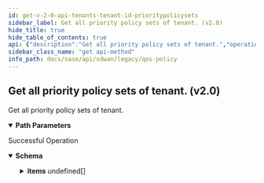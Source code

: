```yaml
---
id: get-v-2-0-api-tenants-tenant-id-prioritypolicysets
sidebar_label: Get all priority policy sets of tenant. (v2.0)
hide_title: true
hide_table_of_contents: true
api: {"description":"Get all priority policy sets of tenant.","operationId":"get-v2.0-api-tenants-tenant_id-prioritypolicysets","parameters":[{"description":"Tenant Id","in":"path","name":"tenant_id","required":true,"schema":{"description":"Tenant Id","type":"string"}}],"responses":{"200":{"content":{"application/json":{"schema":{"allOf":[{"properties":{"count":{"format":"int32","type":"integer"},"id":{"type":"string"},"tenant_id":{"type":"string"}},"type":"object"},{"properties":{"items":{"items":{"properties":{"bandwidth_allocation_schemes":{"description":"Bandwidth Allocation Schemes: Required(error = BANDWIDTH_ALLOCATION_SCHEME_REQD: Please provide Bandwidth Allocation scheme for set.) Size(max = 4, error = BANDWIDTH_ALLOCATION_SCHEME_LIST_SIZE_EXCEEDED: Bandwidth Allocation scheme list exceeds the limit of 4., min = 0) Valid ","items":{"properties":{"bandwidth_range":{"description":"Bandwidth Range","properties":{"high":{"description":"High","format":"double","type":"number"},"low":{"description":"Low","format":"double","type":"number"}}},"business_priorities":{"description":"Business Priorities","items":{"properties":{"bandwidth_allocation":{"description":"Bandwidth Allocation","format":"double","type":"number"},"bandwidth_split_per_type":{"description":"Bandwidth Split Per Type","properties":{"bulk":{"description":"Bulk","format":"double","type":"number"},"rt_audio":{"description":"Rt Audio","format":"double","type":"number"},"rt_video":{"description":"Rt Video","format":"double","type":"number"},"transactional":{"description":"Transactional","format":"double","type":"number"}}},"priority_number":{"description":"Priority Number","format":"int32","type":"integer"}}},"type":"array"}}},"type":"array"},"business_priority_names":{"description":"Business Priority Names: Required(error = BUSINESS_PRIORITY_NAMES_REQD: Business priority names required.) Size(max = 4, error = BUSINESS_PRIORITY_NAME_LIST_SIZE_EXCEEDED: Business priority name list exceeds the limit of 4., min = 0) Valid ","items":{"properties":{"priority_name":{"description":"Priority Name","type":"string"},"priority_num":{"description":"Priority Num","format":"int32","type":"integer"}}},"type":"array"},"clone_from":{"description":"Clone From: Digits(fraction = 0, integer = 20, INVALID_CLONE_FROM) ","type":"string"},"default_rule_dscp_mappings":{"description":"Default Rule Dscp Mappings: Valid Size(max = 16, message = INVALID_DSCP_MAPPINGS, min = 0) ","items":{"properties":{"dscp":{"description":"Dscp","items":{"description":"Dscp","type":"integer"},"type":"array"},"priority_number":{"description":"Priority Number","format":"int32","type":"integer"},"transfer_type":{"description":"Transfer Type","enum":["RT_AUDIO","RT_VIDEO","TRANSACTIONAL","BULK"],"type":"string"}}},"type":"array"},"defaultrule_policyset":{"description":"Defaultrule Policyset","type":"boolean"},"description":{"description":"Description: Size(max = 256, error = DESCRIPTION_EXCEEDS_LIMIT: Description length exceeds limit, min = 0) ","type":"string"},"id":{"description":"Id","type":"string"},"name":{"description":"Name: Required(error = NAME_REQD: Please provide resource name.) Size(max = 128, error = NAME_EXCEEDS_LIMIT: Name of the resource exceeds limit., min = 0) ","type":"string"},"tags":{"description":"Tags: ListString(allowDuplicate = false, allowEmpty = true, allowNull = true, length = 128, listMaxSize = 10, error = INVALID_TAG: Maximum 10 Unique tags of length 1024 each are allowed, noTrim = false, regex = [^,\\\\s]+, required = false) ","items":{"description":"Tags","type":"string"},"type":"array"},"template":{"description":"Template","type":"boolean"}},"required":["business_priority_names","bandwidth_allocation_schemes","name"]},"type":"array"}},"type":"object"}]}}},"description":"Successful Operation"}},"tags":["QOS Policy"],"method":"get","path":"/v2.0/api/tenants/{tenant_id}/prioritypolicysets","info":{"contact":{},"description":"List of APIs used to manage the QoS policies.","title":"QOS Policy","version":"Latest"},"postman":{"name":"Get all priority policy sets of tenant. (v2.0)","description":{"content":"Get all priority policy sets of tenant.","type":"text/plain"},"url":{"path":["v2.0","api","tenants",":tenant_id","prioritypolicysets"],"host":["{{baseUrl}}"],"query":[],"variable":[{"disabled":false,"description":{"content":"(Required) Tenant Id","type":"text/plain"},"type":"any","value":"","key":"tenant_id"}]},"header":[{"key":"Accept","value":"application/json"}],"method":"GET"}}
sidebar_class_name: "get api-method"
info_path: docs/sase/api/sdwan/legacy/qos-policy
---
```



## Get all priority policy sets of tenant. (v2.0)



Get all priority policy sets of tenant.

<details style={{"marginBottom":"1rem"}} data-collapsed={false} open={true}><summary style={{}}><strong>Path Parameters</strong></summary><div><ul><ParamsItem className={"paramsItem"} param={{"description":"Tenant Id","in":"path","name":"tenant_id","required":true,"schema":{"description":"Tenant Id","type":"string"}}}></ParamsItem></ul></div></details><div><ApiTabs><TabItem label={"200"} value={"200"}><div>

Successful Operation

</div><div><MimeTabs groupId={"mime-type"}><TabItem label={"application/json"} value={"application/json"}><SchemaTabs groupId={"schema-tabs"}><TabTtem label={"Schema"} value={"Schema"}><details style={{}} data-collapsed={false} open={true}><summary style={{"textAlign":"left"}}><strong>Schema</strong></summary><div style={{"textAlign":"left","marginLeft":"1rem"}}></div><ul style={{"marginLeft":"1rem"}}><SchemaItem collapsible={false} name={"count"} required={false} schemaDescription={undefined} schemaName={"int32"} qualifierMessage={undefined} defaultValue={undefined}></SchemaItem><SchemaItem collapsible={false} name={"id"} required={false} schemaDescription={undefined} schemaName={"string"} qualifierMessage={undefined} defaultValue={undefined}></SchemaItem><SchemaItem collapsible={false} name={"tenant_id"} required={false} schemaDescription={undefined} schemaName={"string"} qualifierMessage={undefined} defaultValue={undefined}></SchemaItem><SchemaItem collapsible={true} className={"schemaItem"}><details style={{}}><summary style={{}}><strong>items</strong><span style={{"opacity":"0.6"}}> undefined[]</span></summary><div style={{"marginLeft":"1rem"}}><SchemaItem collapsible={true} className={"schemaItem"}><details style={{}}><summary style={{}}><strong>bandwidth_allocation_schemes</strong><span style={{"opacity":"0.6"}}> undefined[]</span></summary><div style={{"marginLeft":"1rem"}}><div style={{"marginTop":".5rem","marginBottom":".5rem"}}>

Bandwidth Allocation Schemes: Required(error = BANDWIDTH_ALLOCATION_SCHEME_REQD: Please provide Bandwidth Allocation scheme for set.) Size(max = 4, error = BANDWIDTH_ALLOCATION_SCHEME_LIST_SIZE_EXCEEDED: Bandwidth Allocation scheme list exceeds the limit of 4., min = 0) Valid 

</div><SchemaItem collapsible={true} className={"schemaItem"}><details style={{}}><summary style={{}}><strong>bandwidth_range</strong><span style={{"opacity":"0.6"}}> </span></summary><div style={{"marginLeft":"1rem"}}><div style={{"marginTop":".5rem","marginBottom":".5rem"}}>

Bandwidth Range

</div><SchemaItem collapsible={false} name={"high"} required={false} schemaDescription={"High"} schemaName={"double"} qualifierMessage={undefined} defaultValue={undefined}></SchemaItem><SchemaItem collapsible={false} name={"low"} required={false} schemaDescription={"Low"} schemaName={"double"} qualifierMessage={undefined} defaultValue={undefined}></SchemaItem></div></details></SchemaItem><SchemaItem collapsible={true} className={"schemaItem"}><details style={{}}><summary style={{}}><strong>business_priorities</strong><span style={{"opacity":"0.6"}}> undefined[]</span></summary><div style={{"marginLeft":"1rem"}}><div style={{"marginTop":".5rem","marginBottom":".5rem"}}>

Business Priorities

</div><SchemaItem collapsible={false} name={"bandwidth_allocation"} required={false} schemaDescription={"Bandwidth Allocation"} schemaName={"double"} qualifierMessage={undefined} defaultValue={undefined}></SchemaItem><SchemaItem collapsible={true} className={"schemaItem"}><details style={{}}><summary style={{}}><strong>bandwidth_split_per_type</strong><span style={{"opacity":"0.6"}}> </span></summary><div style={{"marginLeft":"1rem"}}><div style={{"marginTop":".5rem","marginBottom":".5rem"}}>

Bandwidth Split Per Type

</div><SchemaItem collapsible={false} name={"bulk"} required={false} schemaDescription={"Bulk"} schemaName={"double"} qualifierMessage={undefined} defaultValue={undefined}></SchemaItem><SchemaItem collapsible={false} name={"rt_audio"} required={false} schemaDescription={"Rt Audio"} schemaName={"double"} qualifierMessage={undefined} defaultValue={undefined}></SchemaItem><SchemaItem collapsible={false} name={"rt_video"} required={false} schemaDescription={"Rt Video"} schemaName={"double"} qualifierMessage={undefined} defaultValue={undefined}></SchemaItem><SchemaItem collapsible={false} name={"transactional"} required={false} schemaDescription={"Transactional"} schemaName={"double"} qualifierMessage={undefined} defaultValue={undefined}></SchemaItem></div></details></SchemaItem><SchemaItem collapsible={false} name={"priority_number"} required={false} schemaDescription={"Priority Number"} schemaName={"int32"} qualifierMessage={undefined} defaultValue={undefined}></SchemaItem></div></details></SchemaItem></div></details></SchemaItem><SchemaItem collapsible={true} className={"schemaItem"}><details style={{}}><summary style={{}}><strong>business_priority_names</strong><span style={{"opacity":"0.6"}}> undefined[]</span></summary><div style={{"marginLeft":"1rem"}}><div style={{"marginTop":".5rem","marginBottom":".5rem"}}>

Business Priority Names: Required(error = BUSINESS_PRIORITY_NAMES_REQD: Business priority names required.) Size(max = 4, error = BUSINESS_PRIORITY_NAME_LIST_SIZE_EXCEEDED: Business priority name list exceeds the limit of 4., min = 0) Valid 

</div><SchemaItem collapsible={false} name={"priority_name"} required={false} schemaDescription={"Priority Name"} schemaName={"string"} qualifierMessage={undefined} defaultValue={undefined}></SchemaItem><SchemaItem collapsible={false} name={"priority_num"} required={false} schemaDescription={"Priority Num"} schemaName={"int32"} qualifierMessage={undefined} defaultValue={undefined}></SchemaItem></div></details></SchemaItem><SchemaItem collapsible={false} name={"clone_from"} required={false} schemaDescription={"Clone From: Digits(fraction = 0, integer = 20, INVALID_CLONE_FROM) "} schemaName={"string"} qualifierMessage={undefined} defaultValue={undefined}></SchemaItem><SchemaItem collapsible={true} className={"schemaItem"}><details style={{}}><summary style={{}}><strong>default_rule_dscp_mappings</strong><span style={{"opacity":"0.6"}}> undefined[]</span></summary><div style={{"marginLeft":"1rem"}}><div style={{"marginTop":".5rem","marginBottom":".5rem"}}>

Default Rule Dscp Mappings: Valid Size(max = 16, message = INVALID_DSCP_MAPPINGS, min = 0) 

</div><SchemaItem collapsible={false} name={"dscp"} required={false} schemaDescription={"Dscp"} schemaName={"integer[]"} qualifierMessage={undefined} defaultValue={undefined}></SchemaItem><SchemaItem collapsible={false} name={"priority_number"} required={false} schemaDescription={"Priority Number"} schemaName={"int32"} qualifierMessage={undefined} defaultValue={undefined}></SchemaItem><SchemaItem collapsible={false} name={"transfer_type"} required={false} schemaDescription={"Transfer Type"} schemaName={"string"} qualifierMessage={"**Possible values:** [`RT_AUDIO`, `RT_VIDEO`, `TRANSACTIONAL`, `BULK`]"} defaultValue={undefined}></SchemaItem></div></details></SchemaItem><SchemaItem collapsible={false} name={"defaultrule_policyset"} required={false} schemaDescription={"Defaultrule Policyset"} schemaName={"boolean"} qualifierMessage={undefined} defaultValue={undefined}></SchemaItem><SchemaItem collapsible={false} name={"description"} required={false} schemaDescription={"Description: Size(max = 256, error = DESCRIPTION_EXCEEDS_LIMIT: Description length exceeds limit, min = 0) "} schemaName={"string"} qualifierMessage={undefined} defaultValue={undefined}></SchemaItem><SchemaItem collapsible={false} name={"id"} required={false} schemaDescription={"Id"} schemaName={"string"} qualifierMessage={undefined} defaultValue={undefined}></SchemaItem><SchemaItem collapsible={false} name={"name"} required={false} schemaDescription={"Name: Required(error = NAME_REQD: Please provide resource name.) Size(max = 128, error = NAME_EXCEEDS_LIMIT: Name of the resource exceeds limit., min = 0) "} schemaName={"string"} qualifierMessage={undefined} defaultValue={undefined}></SchemaItem><SchemaItem collapsible={false} name={"tags"} required={false} schemaDescription={"Tags: ListString(allowDuplicate = false, allowEmpty = true, allowNull = true, length = 128, listMaxSize = 10, error = INVALID_TAG: Maximum 10 Unique tags of length 1024 each are allowed, noTrim = false, regex = [^,\\\\s]+, required = false) "} schemaName={"string[]"} qualifierMessage={undefined} defaultValue={undefined}></SchemaItem><SchemaItem collapsible={false} name={"template"} required={false} schemaDescription={"Template"} schemaName={"boolean"} qualifierMessage={undefined} defaultValue={undefined}></SchemaItem></div></details></SchemaItem></ul></details></TabTtem></SchemaTabs></TabItem></MimeTabs></div></TabItem></ApiTabs></div>
      